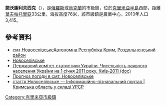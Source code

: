 {{No footnotes|time=2015-09-16T15:25:38+00:00}}
'''諾沃謝利夫西克'''（{{lang-ru|Новосёловское}}），是[[俄羅斯|俄羅斯]]或[[烏克蘭|烏克蘭]]的市級鎮，位於[[克里米亞半島|克里米亞半島]]西部，距離[[葉夫帕托里亞|葉夫帕托里亞]]33公里，海拔高度76米，該市級鎮是農業中心，2013年人口3,415。

==參考資料==
*[http://gska2.rada.gov.ua/pls/z7502/A005?rdat1=21.02.2009&rf7571=803 смт НовоселівськеАвтономна Республіка Крим, Роздольненський район]{{dead link|date=2018年1月 |bot=InternetArchiveBot |fix-attempted=yes }}
*[http://w1.c1.rada.gov.ua/pls/z7503/A005?rdat1=15.07.2015&rf7571=803 Новоселівське]
*[https://web.archive.org/web/20121010205321/http://stat6.stat.lviv.ua/PXWEB2007/ukr/publ/2011/chnas.zip Державний комітет статистики України. Чисельність наявного населення України на 1 січня 2011 року, Київ-2011 (doc)]
*[http://weather.in.ua/ua/krym/18113 Прогноз погоди в смт. Новоселівське]{{Wayback|url=http://weather.in.ua/ua/krym/18113 |date=20160305073615 }}
* [http://imsu-krym.com/mista-i-sela-krymskoi-oblasti/rozdolnenskyj-rajon/novoselivske.html стаття Новоселівське — Інформаційно-пізнавальний портал | Кримська область у складі УРСР]{{Wayback|url=http://imsu-krym.com/mista-i-sela-krymskoi-oblasti/rozdolnenskyj-rajon/novoselivske.html |date=20150815214232 }}

{{coord|45|26|30|N|33|35|57|E|scale:30000|display=title}}

{{DEFAULTSORT:Новоселівське}}
[[Category:克里米亞市級鎮|Category:克里米亞市級鎮]]


{{Crimea-geo-stub}}